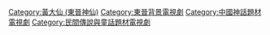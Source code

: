 [[Category:黃大仙_(東晉神仙)|Category:黃大仙 (東晉神仙)]]
[[Category:東晉背景電視劇|Category:東晉背景電視劇]]
[[Category:中國神話題材電視劇|Category:中國神話題材電視劇]]
[[Category:民間傳說與童話題材電視劇|Category:民間傳說與童話題材電視劇]]